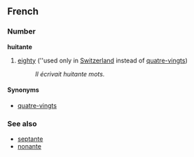==French==
===Number===
'''huitante'''

# [[eighty]] (''used only in [[Switzerland]] instead of [[quatre-vingts]])
#:''Il écrivait huitante mots.''

====Synonyms====
*[[quatre-vingts]]

===See also===
*[[septante]]
*[[nonante]]